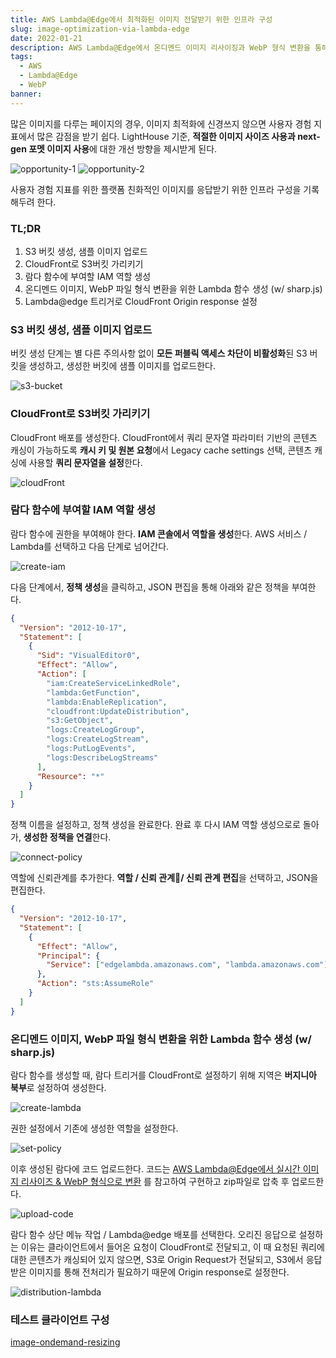 ```yaml
---
title: AWS Lambda@Edge에서 최적화된 이미지 전달받기 위한 인프라 구성
slug: image-optimization-via-lambda-edge
date: 2022-01-21
description: AWS Lambda@Edge에서 온디멘드 이미지 리사이징과 WebP 형식 변환을 통해 최적화된 이미지를 전달받기 위한 인프라를 구성해보고 기록합니다.
tags:
  - AWS
  - Lambda@Edge
  - WebP
banner:
---
```


많은 이미지를 다루는 페이지의 경우, 이미지 최적화에 신경쓰지 않으면 사용자 경험 지표에서 많은 감점을 받기 쉽다.
LightHouse 기준, **적절한 이미지 사이즈 사용과 next-gen 포멧 이미지 사용**에 대한 개선 방향을 제시받게 된다.

![opportunity-1](./images/intro1.png)
![opportunity-2](./images/intro2.png)

사용자 경험 지표를 위한 플랫폼 친화적인 이미지를 응답받기 위한 인프라 구성을 기록해두려 한다.

### TL;DR

1. S3 버킷 생성, 샘플 이미지 업로드
2. CloudFront로 S3버킷 가리키기
3. 람다 함수에 부여할 IAM 역할 생성
4. 온디멘드 이미지, WebP 파일 형식 변환을 위한 Lambda 함수 생성 (w/ sharp.js)
5. Lambda@edge 트리거로 CloudFront Origin response 설정

### S3 버킷 생성, 샘플 이미지 업로드

버킷 생성 단계는 별 다른 주의사항 없이 **모든 퍼블릭 액세스 차단이 비활성화**된 S3 버킷을 생성하고,
생성한 버킷에 샘플 이미지를 업로드한다.

![s3-bucket](./images/s3-bucket.png)

### CloudFront로 S3버킷 가리키기

CloudFront 배포를 생성한다. CloudFront에서 쿼리 문자열 파라미터 기반의 콘텐츠 캐싱이 가능하도록
**캐시 키 및 원본 요청**에서 Legacy cache settings 선택, 콘텐츠 캐싱에 사용할 **쿼리 문자열을 설정**한다.

![cloudFront](./images/cloudFront.png)

### 람다 함수에 부여할 IAM 역할 생성

람다 함수에 권한을 부여해야 한다. **IAM 콘솔에서 역할을 생성**한다. AWS 서비스 / Lambda를 선택하고 다음 단계로 넘어간다.

![create-iam](./images/create-iam.png)

다음 단계에서, **정책 생성**을 클릭하고, JSON 편집을 통해 아래와 같은 정책을 부여한다.

```json
{
  "Version": "2012-10-17",
  "Statement": [
    {
      "Sid": "VisualEditor0",
      "Effect": "Allow",
      "Action": [
        "iam:CreateServiceLinkedRole",
        "lambda:GetFunction",
        "lambda:EnableReplication",
        "cloudfront:UpdateDistribution",
        "s3:GetObject",
        "logs:CreateLogGroup",
        "logs:CreateLogStream",
        "logs:PutLogEvents",
        "logs:DescribeLogStreams"
      ],
      "Resource": "*"
    }
  ]
}
```

정책 이름을 설정하고, 정책 생성을 완료한다. 완료 후 다시 IAM 역할 생성으로로 돌아가, **생성한 정책을 연결**한다.

![connect-policy](./images/connect-policy.png)

역할에 신뢰관계를 추가한다. **역할 / 신뢰 관계/ 신뢰 관계 편집**을 선택하고, JSON을 편집한다.

```json
{
  "Version": "2012-10-17",
  "Statement": [
    {
      "Effect": "Allow",
      "Principal": {
        "Service": ["edgelambda.amazonaws.com", "lambda.amazonaws.com"]
      },
      "Action": "sts:AssumeRole"
    }
  ]
}
```

### 온디멘드 이미지, WebP 파일 형식 변환을 위한 Lambda 함수 생성 (w/ sharp.js)

람다 함수를 생성할 때, 람다 트리거를 CloudFront로 설정하기 위해 지역은 **버지니아 북부**로 설정하여 생성한다.

![create-lambda](./images/create-lambda.png)

권한 설정에서 기존에 생성한 역할을 설정한다.

![set-policy](./images/set-policy.png)

이후 생성된 람다에 코드 업로드한다. 코드는 [AWS Lambda@Edge에서 실시간 이미지 리사이즈 & WebP 형식으로 변환](https://medium.com/daangn/lambda-edge%EB%A1%9C-%EA%B5%AC%ED%98%84%ED%95%98%EB%8A%94-on-the-fly-%EC%9D%B4%EB%AF%B8%EC%A7%80-%EB%A6%AC%EC%82%AC%EC%9D%B4%EC%A7%95-f4e5052d49f3)
를 참고하여 구현하고 zip파일로 압축 후 업로드한다.

![upload-code](./images/upload-code.png)

람다 함수 상단 메뉴 작업 / Lambda@edge 배포를 선택한다. 오리진 응답으로 설정하는 이유는
클라이언트에서 들어온 요청이 CloudFront로 전달되고, 이 때 요청된 쿼리에 대한 콘텐츠가 캐싱되어 있지 않으면,
S3로 Origin Request가 전달되고, S3에서 응답받은 이미지를 통해 전처리가 필요하기 때문에 Origin response로 설정한다.

![distribution-lambda](./images/distribution-lambda.png)

### 테스트 클라이언트 구성

[image-ondemand-resizing](https://github.com/youthfulhps/image-ondemand-resizing)
